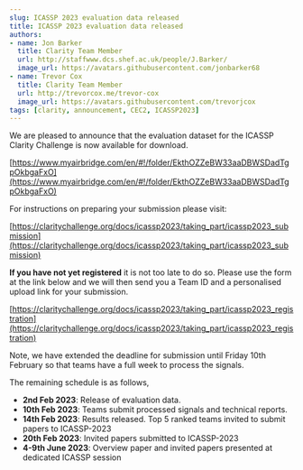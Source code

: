 ```yaml
---
slug: ICASSP 2023 evaluation data released
title: ICASSP 2023 evaluation data released
authors:
- name: Jon Barker
  title: Clarity Team Member
  url: http://staffwww.dcs.shef.ac.uk/people/J.Barker/
  image_url: https://avatars.githubusercontent.com/jonbarker68
- name: Trevor Cox
  title: Clarity Team Member
  url: http://trevorcox.me/trevor-cox
  image_url: https://avatars.githubusercontent.com/trevorjcox
tags: [clarity, announcement, CEC2, ICASSP2023]
---
```



We are pleased to announce that the evaluation dataset for the ICASSP Clarity Challenge is now available for download.

[https://www.myairbridge.com/en/#!/folder/EkthOZZeBW33aaDBWSDadTgpOkbgaFxO](https://www.myairbridge.com/en/#!/folder/EkthOZZeBW33aaDBWSDadTgpOkbgaFxO)

For instructions on preparing your submission please visit:

[https://claritychallenge.org/docs/icassp2023/taking_part/icassp2023_submission](https://claritychallenge.org/docs/icassp2023/taking_part/icassp2023_submission)

**If you have not yet registered** it is not too late to do so. Please use the form at the link below and we will then send you a Team ID and a personalised upload link for your submission.

[https://claritychallenge.org/docs/icassp2023/taking_part/icassp2023_registration](https://claritychallenge.org/docs/icassp2023/taking_part/icassp2023_registration)

Note, we have extended the deadline for submission until Friday 10th February so that teams have a full week to process the signals.

The remaining schedule is as follows,

- **2nd Feb 2023**: Release of evaluation data.
- **10th Feb 2023**: Teams submit processed signals and technical reports.
- **14th Feb 2023**: Results released. Top 5 ranked teams invited to submit papers to ICASSP-2023
- **20th Feb 2023**: Invited papers submitted to ICASSP-2023
- **4-9th June 2023**: Overview paper and invited papers presented at dedicated ICASSP session
